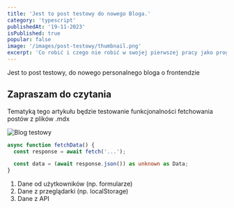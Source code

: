 ```yaml
---
title: 'Jest to post testowy do nowego Bloga.'
category: 'typescript'
publishedAt: '19-11-2023'
isPublished: true
popular: false
image: '/images/post-testowy/thumbnail.png'
excerpt: 'Co robić i czego nie robić w swojej pierwszej pracy jako programista? Oto kilka dobrych rad od Szymona, który zebrał swoje doświadczenia z byciem Junior Frontend Developerem'
---
```


Jest to post testowy, do nowego personalnego bloga o frontendzie

## Zapraszam do czytania

Tematyką tego artykułu będzie testowanie funkcjonalności fetchowania postów z plików .mdx

<Image
  src="/images/grzechy-juniora/thumbnail.png"
  alt="Blog testowy"
/>

```ts
async function fetchData() {
  const response = await fetch('...');

  const data = (await response.json()) as unknown as Data;
}
```

1. Dane od użytkowników (np. formularze)
2. Dane z przeglądarki (np. localStorage)
3. Dane z API